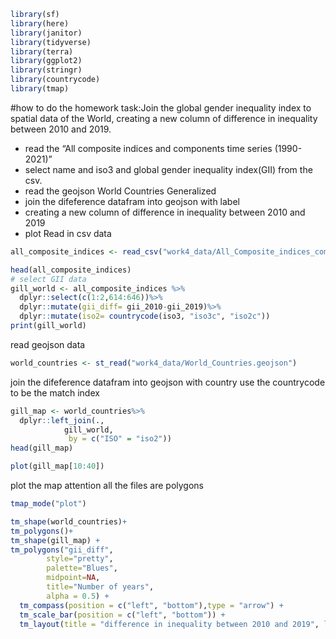 ```r
library(sf)
library(here)
library(janitor)
library(tidyverse)
library(terra)
library(ggplot2)
library(stringr)
library(countrycode)
library(tmap)
```
#how to do the homework
task:Join the global gender inequality index to spatial data of the World, creating a new column of difference in inequality between 2010 and 2019.

* read the “All composite indices and components time series (1990-2021)”
* select name and iso3 and global gender inequality index(GII) from the csv.
* read the geojson World Countries Generalized
* join the difeference datafram into geojson with label
* creating a new column of difference in inequality between 2010 and 2019
* plot 
Read in csv data
```r
all_composite_indices <- read_csv("work4_data/All_Composite_indices_complete_time_series.csv")  

head(all_composite_indices)
# select GII data
gill_world <- all_composite_indices %>%
  dplyr::select(c(1:2,614:646))%>%
  dplyr::mutate(gii_diff= gii_2010-gii_2019)%>%
  dplyr::mutate(iso2= countrycode(iso3, "iso3c", "iso2c"))
print(gill_world)

```
read geojson data

```r
world_countries <- st_read("work4_data/World_Countries.geojson")
```
join the difeference datafram into geojson with country
use the countrycode to be the match index
```r
gill_map <- world_countries%>%
  dplyr::left_join(.,
            gill_world,
             by = c("ISO" = "iso2"))
head(gill_map)

plot(gill_map[10:40])
```
plot the map
attention all the files are polygons
```r
tmap_mode("plot")

tm_shape(world_countries)+
tm_polygons()+
tm_shape(gill_map) + 
tm_polygons("gii_diff", 
        style="pretty",
        palette="Blues",
        midpoint=NA,
        title="Number of years",
        alpha = 0.5) + 
  tm_compass(position = c("left", "bottom"),type = "arrow") + 
  tm_scale_bar(position = c("left", "bottom")) +
  tm_layout(title = "difference in inequality between 2010 and 2019", legend.position = c("right", "bottom"))
```

